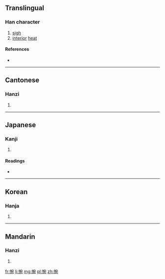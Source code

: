 ==Translingual==

===Han character===
{{Han char|rn=61|rad=心|as=08|sn=11|four=9301<sub>2</sub>|canj=心十弓山 (PJNU)}}

# [[sigh]]
# [[interior]] [[heat]]

====References====
* {{Han ref|kx=0390.150|dkj=10771|dj=0724.130|hdz=42319.050|uh=60CB|ud=24779|bh=B17B|bd=45435}}

----

==Cantonese==

===Hanzi===
{{yue-hanzi|jyut=|y=wun2, yun2}}

# {{defn|lang=yue|sort=心08}}

----

==Japanese==

===Kanji===
{{ja-kanji|grade=|rs=心08}}

# {{defn|lang=ja|sort=心08}}

====Readings====
* {{ja-readings|on=[[わん]] (wan)|kun=[[なげく]] (nageku)}}

----

==Korean==

===Hanja===
{{ko-hanja|hangeul=완|eumhun=|rv=wan|mr=wan|y=wan}}

# {{defn|lang=ko|sort=心08}}

----

==Mandarin==

===Hanzi===
{{cmn-hanzi|pin=[[wǎn]] ([[wan3]]), [[yù]] ([[yu4]])|wg=wan<sup>3</sup>, yü<sup>4</sup>}}

# {{defn|lang=cmn|sort=心08}}

[[fr:惋]]
[[li:惋]]
[[mg:惋]]
[[pl:惋]]
[[zh:惋]]